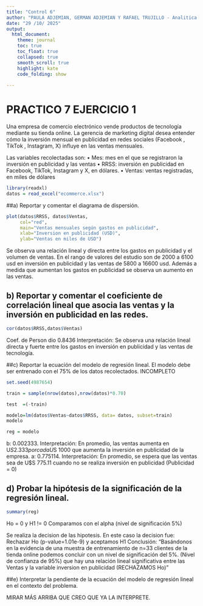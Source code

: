 ```yaml
---
title: "Control 6"
author: "PAULA ADJEMIAN, GERMAN ADJEMIAN Y RAFAEL TRUJILLO - Analitica de Datos "
date: "29 /10/ 2025"
output: 
  html_document:
    theme: journal
    toc: true
    toc_float: true
    collapsed: true
    smooth_scroll: true
    highlight: kate
    code_folding: show
    
---
```


# PRACTICO 7 EJERCICIO 1

Una empresa de comercio electrónico vende productos de tecnología mediante su tienda online. La 
gerencia de marketing digital desea entender cómo la inversión mensual en publicidad en redes 
sociales (Facebook , TikTok , Instagram, X) influye en las ventas mensuales. 

Las variables recolectadas son: 
• Mes: mes en el que se registraron la inversión en publicidad y las ventas 
• RRSS: inversión en publicidad en Facebook, TikTok, Instagram y X, en dólares. 
• Ventas: ventas registradas, en miles de dólares 

```r
library(readxl)
datos = read_excel("ecommerce.xlsx")
```

##a) Reportar y comentar el diagrama de dispersión.

```r
plot(datos$RRSS, datos$Ventas,
     col="red",
     main="Ventas mensuales según gastos en publicidad",
     xlab="Inversion en publicidad (USD)",
     ylab="Ventas en miles de USD")
```
Se observa una relación lineal y directa entre los gastos en publicidad y el 
volumen de ventas. 
En el rango de valores del estudio son de 2000 a 6100 usd en inversión en publicidad y las ventas de 5800 a 16600 usd. Además a medida que aumentan los gastos en publicidad se observa un aumento en las ventas.

## b) Reportar y comentar el coeficiente de correlación lineal que asocia las ventas y la inversión en publicidad en las redes. 

```r
cor(datos$RRSS,datos$Ventas)
```
Coef. de Person dio 0.8436
Interpretación: Se observa una relación lineal directa y fuerte entre los gastos en inversión en publicidad y las ventas de tecnología.

##c) Reportar la ecuación del modelo de regresión lineal. El modelo debe ser entrenado con el 75% de los datos recolectados. INCOMPLETO

```r
set.seed(4987654)

train = sample(nrow(datos),nrow(datos)*0.70) 

test  =(-train)

modelo=lm(datos$Ventas~datos$RRSS, data= datos, subset=train)
modelo

reg = modelo
```
  b: 0.002333. 
  Interpretación: En promedio, las ventas aumenta en U$S 2.333 por cada U$S 1000 que aumenta la inversión en publicidad de la empresa. 
  a: 0.775114. 
  Interpretación: En promedio, se espera que las ventas sea de U$S 775.11 cuando no se realiza inversión en publicidad (Publicidad = 0)
  
## d) Probar la hipótesis de la significación de la regresión lineal. 

```r
summary(reg) 
```

  Ho = 0  y H1 != 0 
  Comparamos con el alpha (nivel de significación 5%) 

  Se realiza la decision de las hipotesis. En este caso la decision fue: Rechazar Ho (p-value=1.01e-9) y aceptamos H1
  Conclusión: "Basándonos en la evidencia de una muestra de entrenamiento de n=33 clientes de la tienda online podemos concluir con un nivel de significación del 5%. (Nivel de confianza de 95%) que hay una relación lineal significativa entre las Ventas y la variable inversion en publicidad (RECHAZAMOS Ho)"
  
##e) Interpretar la pendiente de la ecuación del modelo de regresión lineal en el contexto del problema. 

MIRAR MÁS ARRIBA QUE CREO QUE YA LA INTERPRETE.